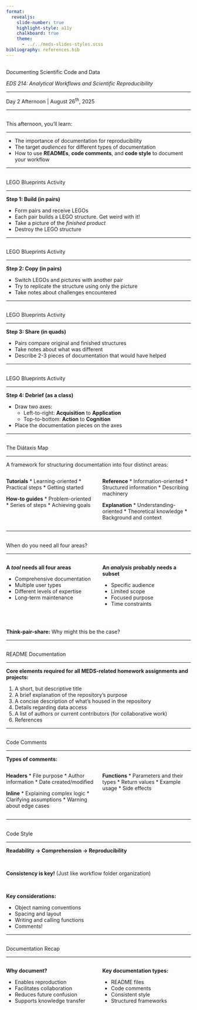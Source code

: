 ```yaml
---
format: 
  revealjs:
    slide-number: true
    highlight-style: a11y
    chalkboard: true
    theme: 
      - ../../meds-slides-styles.scss
bibliography: references.bib
---
```


## {#title-slide data-menu-title="Title Slide" background="#053660"} 

[Documenting Scientific Code and Data]{.custom-title}

[*EDS 214: Analytical Workflows and Scientific Reproducibility*]{.custom-subtitle}

<hr class="hr-teal">

[Day 2 Afternoon | August 26^th^, 2025]{.custom-subtitle3}

---

## {#learning-objectives data-menu-title="Learning Objectives"} 

[This afternoon, you'll learn:]{.slide-title}

<hr>

* The importance of documentation for reproducibility
* The target _audiences_ for different types of documentation
* How to use **READMEs**, **code comments**, and **code style** to document your workflow

---

## {#lego-activity data-menu-title="LEGO Blueprints Activity"} 

[LEGO Blueprints Activity]{.slide-title}

<hr>

**Step 1: Build (in pairs)**

* Form pairs and receive LEGOs
* Each pair builds a LEGO structure. Get weird with it!
* Take a picture of the _finished product_
* Destroy the LEGO structure

---

## {#lego-copy data-menu-title="LEGO Copy"} 

[LEGO Blueprints Activity]{.slide-title}

<hr>

**Step 2: Copy (in pairs)**

* Switch LEGOs and pictures with another pair
* Try to replicate the structure using only the picture
* Take notes about challenges encountered

---

## {#lego-share data-menu-title="LEGO Share"} 

[LEGO Blueprints Activity]{.slide-title}

<hr>

**Step 3: Share (in quads)**

* Pairs compare original and finished structures
* Take notes about what was different
* Describe 2-3 pieces of documentation that would have helped

---

## {#lego-debrief data-menu-title="LEGO Debrief"} 

[LEGO Blueprints Activity]{.slide-title}

<hr>

**Step 4: Debrief (as a class)**

* Draw two axes:
  * Left-to-right: **Acquisition** to **Application**
  * Top-to-bottom: **Action** to **Cognition**
* Place the documentation pieces on the axes

---

## {#diataxis-map data-menu-title="The Diátaxis Map"} 

[The Diátaxis Map]{.slide-title}

<hr>

A framework for structuring documentation into four distinct areas:

:::: {.columns}

::: {.column width="50%"}

**Tutorials**
* Learning-oriented
* Practical steps
* Getting started

**How-to guides**
* Problem-oriented
* Series of steps
* Achieving goals

:::

::: {.column width="50%"}

**Reference**
* Information-oriented
* Structured information
* Describing machinery

**Explanation**
* Understanding-oriented
* Theoretical knowledge
* Background and context

:::

::::

---

## {#diataxis-application data-menu-title="Applying Diátaxis"} 

[When do you need all four areas?]{.slide-title}

<hr>

:::: {.columns}

::: {.column width="50%"}

**A _tool_ needs all four areas**

* Comprehensive documentation
* Multiple user types
* Different levels of expertise
* Long-term maintenance

:::

::: {.column width="50%"}

**An _analysis_ probably needs a subset**

* Specific audience
* Limited scope
* Focused purpose
* Time constraints

:::

::::

<br>

**Think-pair-share:** Why might this be the case?

---

## {#readme-documentation data-menu-title="README Documentation"} 

[README Documentation]{.slide-title}

<hr>

**Core elements required for all MEDS-related homework assignments and projects:**

1. A short, but descriptive title 
2. A brief explanation of the repository's purpose
3. A concise description of what's housed in the repository
4. Details regarding data access
5. A list of authors or current contributors (for collaborative work)
6. References

---

## {#code-comments data-menu-title="Code Comments"} 

[Code Comments]{.slide-title}

<hr>

**Types of comments:**

:::: {.columns}

::: {.column width="50%"}

**Headers**
* File purpose
* Author information
* Date created/modified

**Inline**
* Explaining complex logic
* Clarifying assumptions
* Warning about edge cases

:::

::: {.column width="50%"}

**Functions**
* Parameters and their types
* Return values
* Example usage
* Side effects

:::

::::

---

## {#code-style data-menu-title="Code Style"} 

[Code Style]{.slide-title}

<hr>

**Readability → Comprehension → Reproducibility**

<br>

**Consistency is key!** (Just like workflow folder organization)

<br>

**Key considerations:**

* Object naming conventions
* Spacing and layout
* Writing and calling functions
* Comments!

---

## {#documentation-recap data-menu-title="Documentation Recap"} 

[Documentation Recap]{.slide-title}

<hr>

:::: {.columns}

::: {.column width="50%"}

**Why document?**

* Enables reproduction
* Facilitates collaboration
* Reduces future confusion
* Supports knowledge transfer

:::

::: {.column width="50%"}

**Key documentation types:**

* README files
* Code comments
* Consistent style
* Structured frameworks

:::

::::